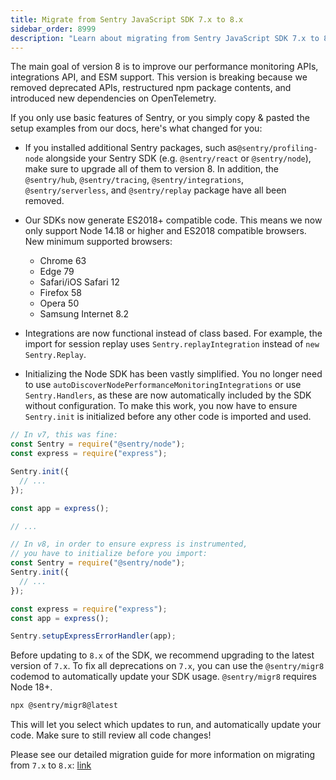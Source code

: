 ```yaml
---
title: Migrate from Sentry JavaScript SDK 7.x to 8.x
sidebar_order: 8999
description: "Learn about migrating from Sentry JavaScript SDK 7.x to 8.x"
---
```


The main goal of version 8 is to improve our performance monitoring APIs, integrations API, and ESM support. This
version is breaking because we removed deprecated APIs, restructured npm package contents, and introduced new
dependencies on OpenTelemetry.

If you only use basic features of Sentry, or you simply copy & pasted the setup examples from our docs, here's what changed for you:

- If you installed additional Sentry packages, such as`@sentry/profiling-node` alongside your Sentry SDK (e.g. `@sentry/react` or `@sentry/node`), make sure to upgrade all of them to version 8. In addition, the `@sentry/hub`, `@sentry/tracing`, `@sentry/integrations`, `@sentry/serverless`, and `@sentry/replay` package have all been removed.

- Our SDKs now generate ES2018+ compatible code. This means we now only support Node 14.18 or higher and ES2018 compatible browsers. New minimum supported browsers:

  - Chrome 63
  - Edge 79
  - Safari/iOS Safari 12
  - Firefox 58
  - Opera 50
  - Samsung Internet 8.2

- Integrations are now functional instead of class based. For example, the import for session replay uses `Sentry.replayIntegration` instead of `new Sentry.Replay`.

- Initializing the Node SDK has been vastly simplified. You no longer need to use `autoDiscoverNodePerformanceMonitoringIntegrations` or use `Sentry.Handlers`, as these are now automatically included by the SDK without configuration. To make this work, you now have to ensure `Sentry.init` is initialized before any other code is imported and used.

```ts
// In v7, this was fine:
const Sentry = require("@sentry/node");
const express = require("express");

Sentry.init({
  // ...
});

const app = express();

// ...

// In v8, in order to ensure express is instrumented,
// you have to initialize before you import:
const Sentry = require("@sentry/node");
Sentry.init({
  // ...
});

const express = require("express");
const app = express();

Sentry.setupExpressErrorHandler(app);
```

Before updating to `8.x` of the SDK, we recommend upgrading to the latest version of `7.x`. To fix all deprecations on `7.x`, you can use the `@sentry/migr8` codemod to automatically update your SDK usage. `@sentry/migr8` requires Node 18+.

```bash
npx @sentry/migr8@latest
```

This will let you select which updates to run, and automatically update your code. Make sure to still review all code changes!

Please see our detailed migration guide for more information on migrating from `7.x` to `8.x`: [link](https://github.com/getsentry/sentry-javascript/blob/develop/MIGRATION.md#upgrading-from-7x-to-8x)
